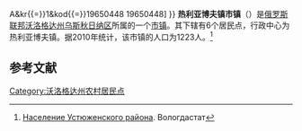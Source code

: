 {{Infobox Settlement
| official_name = 热利亚博夫镇市镇
| native_name = Муниципальное образование посёлок имени Желябова
| settlement_type = [[市镇|市镇]]
| subdivision_type = [[国家|国家]]
| subdivision_type1 = [[州_(俄罗斯)|州]]
| subdivision_type2 = [[区_(苏联)|区]]
| subdivision_name = {{RUS}}
| subdivision_name1 = [[沃洛格达州|沃洛格达州]]
| subdivision_name2 = [[乌斯秋日纳区|乌斯秋日纳区]]
| seat_type = 行政中心
| seat = 热利亚博夫镇
| population_as_of=2010
| population_footnotes = <ref name=nas />
| population_total = 1223
| coordinates_display = inline,title
| latd =  | latm =  | lats =  | latNS = N
| longd =  | longm =  | longs =  | longEW = E
| timezone = [[莫斯科时间|MSK]]
| utc_offset = +3
| blank_name = [[俄罗斯市政土地区划代码|OKTMO编码]]
| blank_info = [http://classif.spb.ru/classificators/view/tma.php?st{{=}}A&kr{{=}}1&kod{{=}}19650448 19650448]
}}
'''热利亚博夫镇市镇'''（{{lang-ru|Муниципальное образование посёлок имени Желябова}}）是[[俄罗斯联邦|俄罗斯联邦]][[沃洛格达州|沃洛格达州]][[乌斯秋日纳区|乌斯秋日纳区]]所属的一个[[市镇|市镇]]。其下辖有6个居民点，行政中心为热利亚博夫镇。据2010年统计，该市镇的人口为1223人。<ref name=nas>[http://vologdastat.ru:8085/munstat/Lists/municipal/Attachments/56/Устюженский%20муниципальный%20район.HTML Население Устюженского района]{{dead link|date=2018年1月 |bot=InternetArchiveBot |fix-attempted=yes }}. Вологдастат</ref>

== 参考文献 ==
{{reflist}}

{{Russia-stub}}

[[Category:沃洛格达州农村居民点|Category:沃洛格达州农村居民点]]